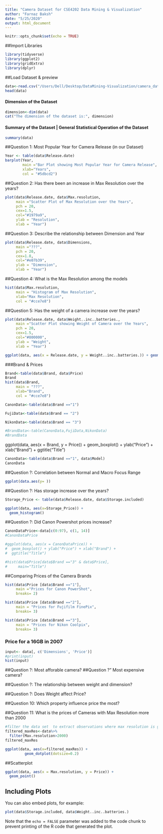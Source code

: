 ```yaml
---
title: "Camera Dataset for CSE4202 Data Mining & Visualization"
author: "Farnaz Baksh"
date: "5/25/2020"
output: html_document
---
```


```r
knitr::opts_chunk$set(echo = TRUE)
```

##Import Libraries
``` r
library(tidyverse)
library(ggplot2)
library(gridExtra)
library(dplyr)
```

##Load Dataset & preview
``` r
data<-read.csv("/Users/Dell/Desktop/DataMining-Visualization/camera_dataset.csv")
head(data)
```

#### Dimension of the Dataset
``` r
dimension<-dim(data)
cat("The dimension of the dataset is:", dimension)
```

#### Summary of the Dataset | General Statistical Operation of the Dataset
```r
summary(data)
```


##Question 1: Most Popular Year for Camera Release (in our Dataset)
``` r
Year <- table(data$Release.date)
barplot(Year,
        main ="Bar Plot showing Most Popular Year for Camera Release",
        xlab="Years",
        col = "#5dbcd2")
```

##Question 2: Has there been an increase in Max Resolution over the years?
``` r
plot(data$Release.date, data$Max.resolution, 
     main ="Scatter Plot of Max Resolution over the Years",
     pch = 20,
     cex=1.5,
     col="#1979a9",
     ylab = "Resolution",
     xlab = "Year")
```


##Question 3: Describe the relationship between Dimension and Year 
``` r
plot(data$Release.date, data$Dimensions, 
     main ="???",
     pch = 20,
     cex=1.8,
     col="#e07b39",
     ylab = "Dimension",
     xlab = "Year")
```


##Question 4: What is the Max Resolution among the models
``` r
hist(data$Max.resolution,
     main = "Histogram of Max Resolution",
     xlab="Max Resolution",
     col = "#cce7e8")
```


##Question 5: Has the weight of a camera increase over the years?
``` r
plot(data$Release.date, data$Weight..inc..batteries., 
     main ="Scatter Plot showing Weight of Camera over the Years",
     pch = 20,
     cex=1.5,
     col="#800000",
     ylab = "Weight",
     xlab = "Year")
```

```r
ggplot(data, aes(x = Release.date, y = Weight..inc..batteries.)) + geom_point() + ylab("Weight") + xlab("Year")

```


###Brand & Prices
``` r
Brand<-table(data$Brand, data$Price)
Brand
hist(data$Brand,
     main = "???",
     xlab="Brand",
     col = "#cce7e8")
```

``` r
CanonData<-table(data$Brand =="1")

FujiData<-table(data$Brand == "2")

NikonData<-table(data$Brand == "3")

#BrandData<-table(CanonData,FujiData,NikonData)
#BrandData
```


ggplot(data, aes(x = Brand,  y = Price)) + 
  geom_boxplot() + ylab("Price") + xlab("Brand") +
  ggtitle("Title")

```r
CanonData<-table(data$Brand =="1", data$Model)
CanonData
```

##Question ?: Correlation between Normal and Macro Focus Range
```r
ggplot(data.aes(y= ))

```

##Question ?: Has storage increase over the years?
``` r
Storage_Price <- table(data$Release.date, data$Storage.included)

ggplot(data, aes(x=Storage_Price)) +
  geom_histogram()
```

##Question ?: Did Canon Powershot prices increase?


``` r
CanonDataPrice<-data[c(0:97), c(1, 14)]
#CanonDataPrice

#ggplot(data, aes(x = CanonDataPrice)) + 
#  geom_boxplot() + ylab("Price") + xlab("Brand") +
#  ggtitle("Title")

#hist(data$Price[data$Brand =="3" & data$Price],
#     main="Title")
```

##Comparing Prices of the Camera Brands
``` r
hist(data$Price [data$Brand =="1"],
     main ="Prices for Canon PowerShot",
     breaks= 2)

hist(data$Price [data$Brand =="2"],
     main = "Prices for Fujifilm FinePix",
     breaks= 3)

hist(data$Price [data$Brand =="3"],
     main = "Prices for Nikon Coolpix",
     breaks= 3)
```

### Price for a 16GB in 2007
``` r
input<- data[, c('Dimensions', 'Price')]
#print(input)
hist(input)
```

##Question ?: Most afforable camera?
##Question ?" Most expensive camera?

##Question ?: The relationship between weight and dimension?

##Question ?: Does Weight affect Price?


##Question 10: Which property influence price the most?


##Question 11: What is the prices of Cameras with Max Resolution more than 2000

```r
#filter the data set  to extract observations where max resolution is greater than 2000
filtered_maxRes<-data%>%
  filter(Max.resolution>2000)
filtered_maxRes
```


```r
ggplot(data, aes(x=filtered_maxRes)) +
         geom_dotplot(dotsize=0.2)
```




##Scatterplot
```r
ggplot(data, aes(x = Max.resolution, y = Price)) +
  geom_point()
```

## Including Plots

You can also embed plots, for example:

```r
plot(data$Storage.included, data$Weight..inc..batteries.)
```

Note that the `echo = FALSE` parameter was added to the code chunk to prevent printing of the R code that generated the plot.
